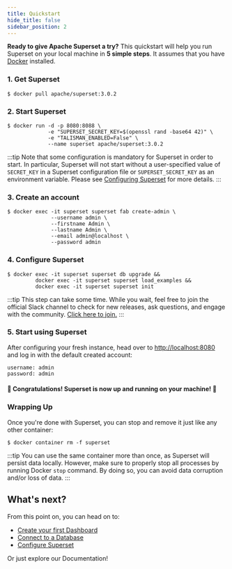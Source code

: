 ```yaml
---
title: Quickstart
hide_title: false
sidebar_position: 2
---
```


**Ready to give Apache Superset a try?** This quickstart will help you run Superset on your local machine in **5 simple steps**.
It assumes that you have [Docker](https://www.docker.com) installed.

### 1. Get Superset
```
$ docker pull apache/superset:3.0.2
```

### 2. Start Superset
```
$ docker run -d -p 8080:8088 \
             -e "SUPERSET_SECRET_KEY=$(openssl rand -base64 42)" \
             -e "TALISMAN_ENABLED=False" \
             --name superset apache/superset:3.0.2
```
:::tip
Note that some configuration is mandatory for Superset in order to start.
In particular, Superset will not start without a user-specified value of `SECRET_KEY` in a Superset configuration file or `SUPERSET_SECRET_KEY` as an environment variable.
Please see [Configuring Superset](https://superset.apache.org/docs/installation/configuring-superset/) for more details.
:::

### 3. Create an account
```
$ docker exec -it superset superset fab create-admin \
              --username admin \
              --firstname Admin \
              --lastname Admin \
              --email admin@localhost \
              --password admin
```

### 4. Configure Superset
```
$ docker exec -it superset superset db upgrade &&
         docker exec -it superset superset load_examples &&
         docker exec -it superset superset init
```
:::tip
This step can take some time. While you wait, feel free to join the official Slack channel to check for new releases,
ask questions, and engage with the community. [Click here to join.](https://apache-superset.slack.com/join/shared_invite/zt-26ol9ge4y-kzUnSo9inRepOay0ufBTsA#/shared-invite/email)
:::

### 5. Start using Superset
After configuring your fresh instance, head over to [http://localhost:8080](http://localhost:8080) and
log in with the default created account:
```
username: admin
password: admin
```

#### 🎉 Congratulations! Superset is now up and running on your machine! 🎉

### Wrapping Up
Once you're done with Superset, you can stop and remove it just like any other container:
```
$ docker container rm -f superset
```
:::tip
You can use the same container more than once, as Superset will persist data locally. However, make sure to properly stop all processes by running Docker
`stop` command. By doing so, you can avoid data corruption and/or loss of data.
:::

## What's next?

From this point on, you can head on to:
- [Create your first Dashboard](https://superset.apache.org/docs/creating-charts-dashboards/creating-your-first-dashboard)
- [Connect to a Database](https://superset.apache.org/docs/databases/installing-database-drivers)
- [Configure Superset](https://superset.apache.org/docs/installation/configuring-superset/)

Or just explore our Documentation!
